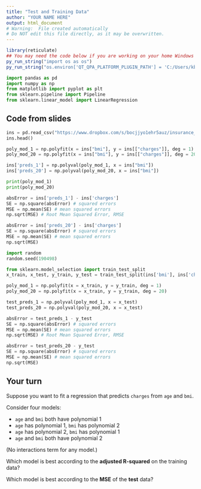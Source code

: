 ```yaml
---
title: "Test and Training Data"
author: "YOUR NAME HERE"
output: html_document
# Warning:  File created automatically
# Do NOT edit this file directly, as it may be overwritten.
---
```




```r
library(reticulate)
## You may need the code below if you are working on your home Windows computer:
py_run_string("import os as os")
py_run_string("os.environ['QT_QPA_PLATFORM_PLUGIN_PATH'] = 'C:/Users/kbodwin/Anaconda3/Library/plugins/platforms'")
```

```python
import pandas as pd
import numpy as np
from matplotlib import pyplot as plt
from sklearn.pipeline import Pipeline
from sklearn.linear_model import LinearRegression
```

## Code from slides


```python
ins = pd.read_csv("https://www.dropbox.com/s/bocjjyo1ehr5auz/insurance_costs_1.csv?dl=1")
ins.head()
```


```python
poly_mod_1 = np.polyfit(x = ins["bmi"], y = ins[["charges"]], deg = 1)
poly_mod_20 = np.polyfit(x = ins["bmi"], y = ins[["charges"]], deg = 20)
```


```python
ins['preds_1'] = np.polyval(poly_mod_1, x = ins["bmi"])
ins['preds_20'] = np.polyval(poly_mod_20, x = ins["bmi"])
```


```python
print(poly_mod_1)
print(poly_mod_20)
```


```python
absError = ins['preds_1'] - ins['charges']
SE = np.square(absError) # squared errors
MSE = np.mean(SE) # mean squared errors
np.sqrt(MSE) # Root Mean Squared Error, RMSE

absError = ins['preds_20'] - ins['charges']
SE = np.square(absError) # squared errors
MSE = np.mean(SE) # mean squared errors
np.sqrt(MSE)
```



```python
import random
random.seed(190498)

from sklearn.model_selection import train_test_split
x_train, x_test, y_train, y_test = train_test_split(ins['bmi'], ins['charges'])
```


```python
poly_mod_1 = np.polyfit(x = x_train, y = y_train, deg = 1)
poly_mod_20 = np.polyfit(x = x_train, y = y_train, deg = 20)

test_preds_1 = np.polyval(poly_mod_1, x = x_test)
test_preds_20 = np.polyval(poly_mod_20, x = x_test)
```


```python
absError = test_preds_1 - y_test
SE = np.square(absError) # squared errors
MSE = np.mean(SE) # mean squared errors
np.sqrt(MSE) # Root Mean Squared Error, RMSE

absError = test_preds_20 - y_test
SE = np.square(absError) # squared errors
MSE = np.mean(SE) # mean squared errors
np.sqrt(MSE)
```

## Your turn

Suppose you want to fit a regression that predicts `charges` from `age` and `bmi`.

Consider four models:

* `age` and `bmi` both have polynomial 1
* `age` has polynomial 1, `bmi` has polynomial 2
* `age` has polynomial 2, `bmi` has polynomial 1
* `age` and `bmi` both have polynomial 2

(No interactions term for any model.)

Which model is best according to the **adjusted R-squared** on the training data?

Which model is best according to the **MSE** of the **test** data?

